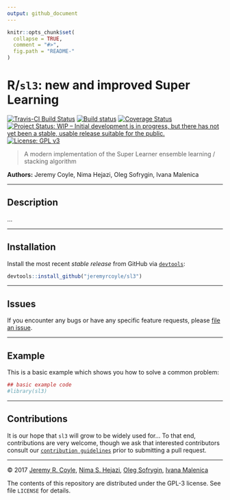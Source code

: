```yaml
---
output: github_document
---
```


<!-- README.md is generated from README.Rmd. Please edit that file -->

```r
knitr::opts_chunk$set(
  collapse = TRUE,
  comment = "#>",
  fig.path = "README-"
)
```

# R/`sl3`: new and improved Super Learning

[![Travis-CI Build Status](https://travis-ci.org/jeremyrcoyle/sl3.svg?branch=master)](https://travis-ci.org/jeremyrcoyle/sl3) 
[![Build status](https://ci.appveyor.com/api/projects/status/25reu5wdhrwj9qgy?svg=true)](https://ci.appveyor.com/project/jeremyrcoyle/sl3)
[![Coverage Status](https://img.shields.io/codecov/c/github/jeremyrcoyle/sl3/master.svg)](https://codecov.io/github/jeremyrcoyle/sl3?branch=master) 
[![Project Status: WIP – Initial development is in progress, but there has not yet been a stable, usable release suitable for the public.](http://www.repostatus.org/badges/latest/wip.svg)](http://www.repostatus.org/#wip)
[![License: GPL v3](https://img.shields.io/badge/License-GPL%20v3-blue.svg)](http://www.gnu.org/licenses/gpl-3.0)

> A modern implementation of the Super Learner ensemble learning / stacking
> algorithm

__Authors:__ Jeremy Coyle, Nima Hejazi, Oleg Sofrygin, Ivana Malenica

---

## Description

...

---

## Installation

<!--
For standard use, we recommend installing the package from
[CRAN](https://cran.r-project.org/) via

```r
install.packages("sl3")
```
-->

Install the most recent _stable release_ from GitHub via
[`devtools`](https://www.rstudio.com/products/rpackages/devtools/):

```r
devtools::install_github("jeremyrcoyle/sl3")
```

<!--
To contribute, install the _development version_ from GitHub via
[`devtools`](https://www.rstudio.com/products/rpackages/devtools/):

```r
devtools::install_github("jeremyrcoyle/sl3", ref = "develop")
```
-->

---

## Issues

If you encounter any bugs or have any specific feature requests, please [file an
issue](https://github.com/jeremyrcoyle/sl3/issues).

---

## Example

This is a basic example which shows you how to solve a common problem:

```r
## basic example code
#library(sl3)
```

---

## Contributions

It is our hope that `sl3` will grow to be widely used for... To that end,
contributions are very welcome, though we ask that
interested contributors consult our [`contribution
guidelines`](https://github.com/jeremyrcoyle/sl3/blob/master/CONTRIBUTING.md)
prior to submitting a pull request.

---

&copy; 2017 [Jeremy R. Coyle](https://github.com/jeremyrcoyle), [Nima S.
Hejazi](https://github.com/nhejazi), [Oleg Sofrygin](https://github.com/osofr),
[Ivana Malenica](https://github.com/podTockom)

The contents of this repository are distributed under the GPL-3 license. See
file `LICENSE` for details.
